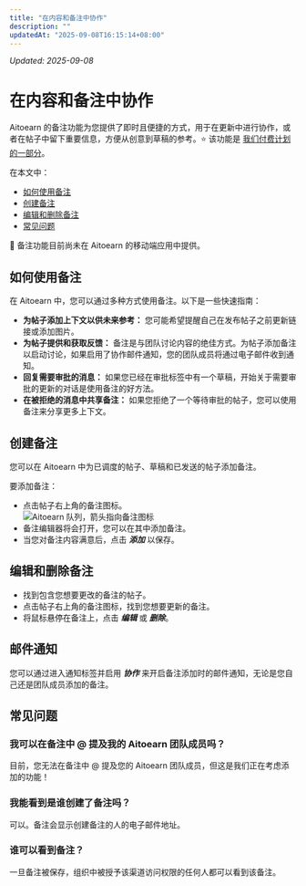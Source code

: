 ```yaml
---
title: "在内容和备注中协作"
description: ""
updatedAt: "2025-09-08T16:15:14+08:00"
---
```

<!-- UPDATED_AT -->
_Updated: 2025-09-08_

# 在内容和备注中协作

Aitoearn 的备注功能为您提供了即时且便捷的方式，用于在更新中进行协作，或者在帖子中留下重要信息，方便从创意到草稿的参考。⭐️ 该功能是 [我们付费计划的一部分](https://aitoearn.com/定价)。

在本文中：
- [如何使用备注](#h_01H9NAXHB7ZZ3KFZ7A2RHEPN20)
- [创建备注](#h_01H9NAXHB7QFN5QR29EKQ1J5QE)
- [编辑和删除备注](#h_01H9NAXHB7FFAVZ2S6P605M9Q7)
- [常见问题](#h_01H9NAXHB7AQ4X1ZS0KB1KJNPR)

📝 备注功能目前尚未在 Aitoearn 的移动端应用中提供。

## 如何使用备注

在 Aitoearn 中，您可以通过多种方式使用备注。以下是一些快速指南：

- **为帖子添加上下文以供未来参考：** 您可能希望提醒自己在发布帖子之前更新链接或添加图片。
- **为帖子提供和获取反馈：** 备注是与团队讨论内容的绝佳方式。为帖子添加备注以启动讨论，如果启用了协作邮件通知，您的团队成员将通过电子邮件收到通知。
- **回复需要审批的消息：** 如果您已经在审批标签中有一个草稿，开始关于需要审批的更新的对话是使用备注的好方法。
- **在被拒绝的消息中共享备注：** 如果您拒绝了一个等待审批的帖子，您可以使用备注来分享更多上下文。

## 创建备注

您可以在 Aitoearn 中为已调度的帖子、草稿和已发送的帖子添加备注。

要添加备注：
- 点击帖子右上角的备注图标。  
  ![Aitoearn 队列，箭头指向备注图标](//d33v4339jhl8k0.cloudfront.net/docs/assets/64cb6cf86d4a3e191f237e66/图片s/66b6673c65e01777a9333658/文件-YKb8grs0wH.jpg)
- 备注编辑器将会打开，您可以在其中添加备注。
- 当您对备注内容满意后，点击 ***添加*** 以保存。

## 编辑和删除备注

- 找到包含您想要更改的备注的帖子。
- 点击帖子右上角的备注图标，找到您想要更新的备注。
- 将鼠标悬停在备注上，点击 ***编辑*** 或 ***删除***。

## 邮件通知

您可以通过进入通知标签并启用 ***协作*** 来开启备注添加时的邮件通知，无论是您自己还是团队成员添加的备注。

## 常见问题

### 我可以在备注中 @ 提及我的 Aitoearn 团队成员吗？

目前，您无法在备注中 @ 提及您的 Aitoearn 团队成员，但这是我们正在考虑添加的功能！

### 我能看到是谁创建了备注吗？

可以。备注会显示创建备注的人的电子邮件地址。

### 谁可以看到备注？

一旦备注被保存，组织中被授予该渠道访问权限的任何人都可以看到该备注。
